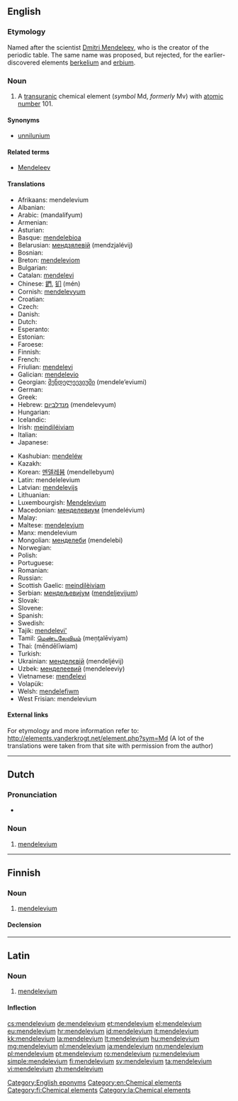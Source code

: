 {{also|Mendelevium}}
==English==
{{elements|Md|fermium|Fm|nobelium|No}}

===Etymology===
Named after the scientist [[w:Dmitri Mendeleev|Dmitri Mendeleev]], who is the creator of the periodic table. The same name was proposed, but rejected, for the earlier-discovered elements [[berkelium]] and [[erbium]].

===Noun===
{{en-noun|-}}
{{wikipedia}}

# A [[transuranic]] chemical element (''symbol'' Md, ''formerly'' Mv) with [[atomic number]] 101.

====Synonyms====
* [[unnilunium]]

====Related terms====
* [[w:Dmitri Mendeleev|Mendeleev]]

====Translations====
{{trans-top|chemical element}}
* Afrikaans: mendelevium
* Albanian: {{t-|sq|mendelevium|xs=Albanian}}
* Arabic: {{Arab|[[مندلفيوم]]}} (mandalífyum) {{m}}
* Armenian: {{t-|hy|մենդելեւիում|tr=mendelewium}}
* Asturian: {{t|ast|mendeleviu|m}}
* Basque: [[mendelebioa]]
* Belarusian: [[мендзялевiй]] (mendzjalévij) {{m}}
* Bosnian: {{t-|bs|mendelevij}}
* Breton: [[mendeleviom]]
* Bulgarian: {{t-|bg|менделевий|m|tr=mendelévij}}
* Catalan: [[mendelevi]]
* Chinese: [[鍆]], [[钔]] (mén)
* Cornish: [[mendelevyum]]
* Croatian: {{t+|hr|mendelevij}}
* Czech: {{t+|cs|mendelevium}}
* Danish: {{t-|da|mendelevium}}
* Dutch: {{t+|nl|mendelevium|n}}
* Esperanto: {{t-|eo|mendelevio|xs=Esperanto}}
* Estonian: {{t-|et|mendeleevium}}
* Faroese: {{t-|fo|mendelevium|xs=Faroese}}
* Finnish: {{t+|fi|mendelevium}}
* French: {{t+|fr|mendélévium|m}}
* Friulian: [[mendelevi]]
* Galician: [[mendelevio]]
* Georgian: [[მენდელეევიუმი]] (mendele’eviumi)
* German: {{t+|de|Mendelevium|n}}
* Greek: {{t|el|μεντελέβιο|n|tr=mentelévio}}
* Hebrew: [[מנדלביום]] (mendelevyum)
* Hungarian: {{t+|hu|mendelévium}}
* Icelandic: {{t+|is|mendelevín}}
* Irish: [[meindiléiviam]]
* Italian: {{t+|it|mendelevio|m}}
* Japanese: {{t+|ja|メンデレビウム|tr=menderebiumu}}
{{trans-mid}}
* Kashubian: [[mendeléw]]
* Kazakh: {{t-|kk|менделевий|tr=mendelevii|sc=Cyrl|xs=Kazakh}}
* Korean: [[멘델레븀]] (mendellebyum)
* Latin: mendelelevium
* Latvian: [[mendelevijs]]
* Lithuanian: {{t+|lt|mendelevis|xs=Lithuanian}}
* Luxembourgish: [[Mendelevium]]
* Macedonian: [[менделевиум]] (mendelévium) {{m}}
* Malay: {{t-|ms|mendelevium|xs=Malay}}
* Maltese: [[mendelevjum]]
* Manx: mendelevium
* Mongolian: [[менделеби]] (mendelebi)
* Norwegian: {{t-|no|mendelevium}}
* Polish: {{t+|pl|mendelew|m}}
* Portuguese: {{t+|pt|mendelévio|m}}
* Romanian: {{t+|ro|mendeleviu|n}}
* Russian: {{t+|ru|менделевий|m|tr=mendelévij}}
* Scottish Gaelic: [[meindilèiviam]]
* Serbian: [[мендељевиjум]] ([[mendeljevijum]]) {{m}}
* Slovak: {{t-|sk|mendelevium}}
* Slovene: {{t+|sl|mendelevij|m}}
* Spanish: {{t+|es|mendelevio|m}}
* Swedish: {{t+|sv|mendelevium}}
* Tajik: [[mendelevi']]
* Tamil: [[மெண்டலேவியம்]] (meņţalēviyam)
* Thai: {{Thai|[[เมนเดลีเวียม]]}} (mēndēlīwiam)
* Turkish: {{t+|tr|mendelevyum}}
* Ukrainian: [[менделєвiй]] (mendeljévij) {{m}}
* Uzbek: [[менделеевий]] (mendeleeviy)
* Vietnamese: [[menđelevi]]
* Volapük: {{t|vo|mendelevin|xs=Volapük}}
* Welsh: [[mendelefiwm]]
* West Frisian: mendelevium
{{trans-bottom}}

====External links====
For etymology and more information refer to:
http://elements.vanderkrogt.net/element.php?sym=Md
(A lot of the translations were taken from that site with permission from the author)

<!--SOED-->

[[Category:English eponyms]]
[[Category:en:Chemical elements]]

----

==Dutch==
{{wikipedia|lang=nl}}
{{elements|Md|fermium|Fm|nobelium|No|lang=nl}}

===Pronunciation===
* {{audio|Nl-mendelevium.ogg|Audio}}

===Noun===
{{nl-noun|n|-|-}}

# [[#English|mendelevium]]

----

==Finnish==
{{wikipedia|lang=fi}}

===Noun===
{{fi-noun}}

# [[#English|mendelevium]]

====Declension====
{{fi-decl-risti|mendelevium}}

[[Category:fi:Chemical elements]]

----

==Latin==
{{wikipedia|lang=la}}

===Noun===
{{la-noun|mendelevium|mendelevii|mendeleviī|n|second}}

# [[#English|mendelevium]]

====Inflection====
{{la-decl-2nd-N|mendelevi}}

[[Category:la:Chemical elements]]

[[cs:mendelevium]]
[[de:mendelevium]]
[[et:mendelevium]]
[[el:mendelevium]]
[[eu:mendelevium]]
[[hr:mendelevium]]
[[id:mendelevium]]
[[it:mendelevium]]
[[kk:mendelevium]]
[[la:mendelevium]]
[[lt:mendelevium]]
[[hu:mendelevium]]
[[mg:mendelevium]]
[[nl:mendelevium]]
[[ja:mendelevium]]
[[nn:mendelevium]]
[[pl:mendelevium]]
[[pt:mendelevium]]
[[ro:mendelevium]]
[[ru:mendelevium]]
[[simple:mendelevium]]
[[fi:mendelevium]]
[[sv:mendelevium]]
[[ta:mendelevium]]
[[vi:mendelevium]]
[[zh:mendelevium]]